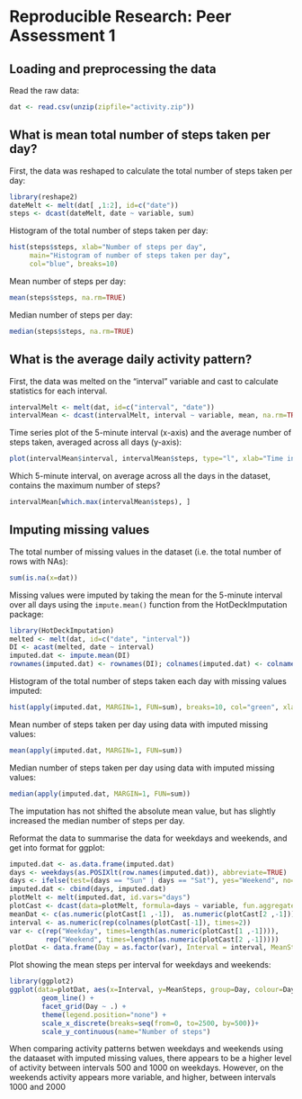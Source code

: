 # Reproducible Research: Peer Assessment 1


## Loading and preprocessing the data

Read the raw data:
```r
dat <- read.csv(unzip(zipfile="activity.zip"))
```

## What is mean total number of steps taken per day?

First, the data was reshaped to calculate the total number of steps taken per day:
```r
library(reshape2)
dateMelt <- melt(dat[ ,1:2], id=c("date"))
steps <- dcast(dateMelt, date ~ variable, sum)
```

Histogram of the total number of steps taken per day:
```r
hist(steps$steps, xlab="Number of steps per day",
     main="Histogram of number of steps taken per day",
     col="blue", breaks=10)
```

Mean number of steps per day:
```r
mean(steps$steps, na.rm=TRUE)
```
Median number of steps per day:
```r
median(steps$steps, na.rm=TRUE)
```


## What is the average daily activity pattern?

First, the data was melted on the "interval" variable and cast to calculate statistics for each interval. 
```r
intervalMelt <- melt(dat, id=c("interval", "date"))
intervalMean <- dcast(intervalMelt, interval ~ variable, mean, na.rm=TRUE)
```

Time series plot of the 5-minute interval (x-axis) and the average number of steps taken, averaged across all days (y-axis):
```r
plot(intervalMean$interval, intervalMean$steps, type="l", xlab="Time interval", ylab="Mean number of steps", col="red")
```

Which 5-minute interval, on average across all the days in the dataset, contains the maximum number of steps?
```r
intervalMean[which.max(intervalMean$steps), ]
```

## Imputing missing values

The total number of missing values in the dataset (i.e. the total number of rows with NAs):
```r
sum(is.na(x=dat))
```

Missing values were imputed by taking the mean for the 5-minute interval over all days using the `impute.mean()` function from the HotDeckImputation package:

```r
library(HotDeckImputation)
melted <- melt(dat, id=c("date", "interval"))
DI <- acast(melted, date ~ interval)
imputed.dat <- impute.mean(DI)
rownames(imputed.dat) <- rownames(DI); colnames(imputed.dat) <- colnames(DI)
```


Histogram of the total number of steps taken each day with missing values imputed:
```r
hist(apply(imputed.dat, MARGIN=1, FUN=sum), breaks=10, col="green", xlab="Number of steps per day \n(NA values imputed)", main="Histogram of number of steps taken per day")
```

Mean number of steps taken per day using data with imputed missing values:
```r
mean(apply(imputed.dat, MARGIN=1, FUN=sum))
```

Median number of steps taken per day using data with imputed missing values:
```r
median(apply(imputed.dat, MARGIN=1, FUN=sum))
```

The imputation has not shifted the absolute mean value, but has slightly increased the median number of steps per day. 

Reformat the data to summarise the data for weekdays and weekends, and get into format for ggplot:
```r
imputed.dat <- as.data.frame(imputed.dat)
days <- weekdays(as.POSIXlt(row.names(imputed.dat)), abbreviate=TRUE)
days <- ifelse(test=(days == "Sun" | days == "Sat"), yes="Weekend", no="Weekday")
imputed.dat <- cbind(days, imputed.dat)
plotMelt <- melt(imputed.dat, id.vars="days")
plotCast <- dcast(data=plotMelt, formula=days ~ variable, fun.aggregate=mean)
meanDat <- c(as.numeric(plotCast[1 ,-1]),  as.numeric(plotCast[2 ,-1]))
interval <- as.numeric(rep(colnames(plotCast[-1]), times=2))
var <- c(rep("Weekday", times=length(as.numeric(plotCast[1 ,-1]))),
         rep("Weekend", times=length(as.numeric(plotCast[2 ,-1]))))
plotDat <- data.frame(Day = as.factor(var), Interval = interval, MeanSteps = meanDat)
```

Plot showing the mean steps per interval for weekdays and weekends:
```r
library(ggplot2)
ggplot(data=plotDat, aes(x=Interval, y=MeanSteps, group=Day, colour=Day)) + 
        geom_line() +
        facet_grid(Day ~ .) +
        theme(legend.position="none") +
        scale_x_discrete(breaks=seq(from=0, to=2500, by=500))+
        scale_y_continuous(name="Number of steps")
```

When comparing activity patterns betwen weekdays and weekends using the dataaset with imputed missing values, there appears to be a higher level of activity between intervals 500 and 1000 on weekdays. However, on the weekends activity appears more variable, and higher, between intervals 1000 and 2000